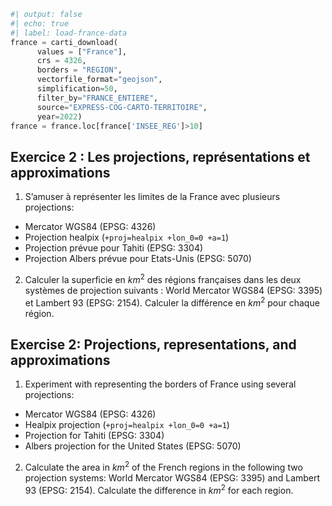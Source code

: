 ```python
#| output: false
#| echo: true
#| label: load-france-data
france = carti_download(
      values = ["France"],
      crs = 4326,
      borders = "REGION",
      vectorfile_format="geojson",
      simplification=50,
      filter_by="FRANCE_ENTIERE",
      source="EXPRESS-COG-CARTO-TERRITOIRE",
      year=2022)
france = france.loc[france['INSEE_REG']>10]
```

::: {.content-visible when-profile="fr"}

:::: {.exercise}
## Exercice 2 : Les projections, représentations et approximations


1. S'amuser à représenter les limites de la France avec plusieurs projections:

- Mercator WGS84 (EPSG: 4326)
- Projection healpix (`+proj=healpix +lon_0=0 +a=1`)
- Projection prévue pour Tahiti (EPSG: 3304)
- Projection Albers prévue pour Etats-Unis (EPSG: 5070)

2. Calculer la superficie en $km^2$
des régions françaises dans les deux systèmes de projection suivants : 
World Mercator WGS84 (EPSG: 3395) et Lambert 93 (EPSG: 2154). Calculer la différence en $km^2$
pour chaque région.

::::
:::

::: {.content-visible when-profile="en"}

:::: {.exercise}
## Exercise 2: Projections, representations, and approximations

1. Experiment with representing the borders of France using several projections:

- Mercator WGS84 (EPSG: 4326)
- Healpix projection (`+proj=healpix +lon_0=0 +a=1`)
- Projection for Tahiti (EPSG: 3304)
- Albers projection for the United States (EPSG: 5070)

2. Calculate the area in $km^2$ of the French regions in the following two projection systems:
World Mercator WGS84 (EPSG: 3395) and Lambert 93 (EPSG: 2154). Calculate the difference in $km^2$ for each region.

::::
:::